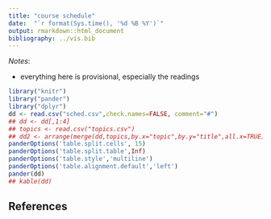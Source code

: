 ```yaml
---
title: "course schedule"
date:  "`r format(Sys.time(), '%d %B %Y')`"
output: rmarkdown::html_document
bibliography: ../vis.bib
---
```


*Notes*:

- everything here is provisional, especially the readings

```r
library("knitr")
library("pander")
library("dplyr")
dd <- read.csv("sched.csv",check.names=FALSE, comment="#")
## dd <- dd[,1:4]
## topics <- read.csv("topics.csv")
## dd2 <- arrange(merge(dd,topics,by.x="topic",by.y="title",all.x=TRUE),number)
panderOptions('table.split.cells', 15)
panderOptions('table.split.table',Inf)
panderOptions('table.style','multiline')
panderOptions('table.alignment.default','left')
pander(dd)
## kable(dd)
```

<!-- regular html comment
After break, the course will be student-driven (choice of topics, presentations)
--> 
## References
